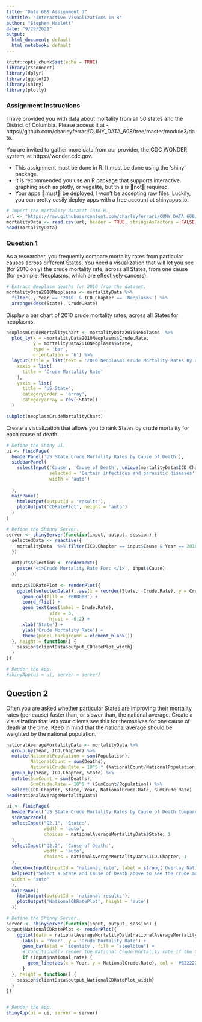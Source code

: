 ```yaml
---
title: "Data 608 Assignment 3"
subtitle: "Interactive Visualizations in R"
author: "Stephen Haslett"
date: "9/29/2021"
output:
  html_document: default
  html_notebook: default
---
```


```r
knitr::opts_chunk$set(echo = TRUE)
library(rsconnect)
library(dplyr)
library(ggplot2)
library(shiny)
library(plotly)
```

### Assignment Instructions

I have provided you with data about mortality from all 50 states and the District of Columbia. Please access it at - https://github.com/charleyferrari/CUNY_DATA_608/tree/master/module3/data.

You are invited to gather more data from our provider, the CDC WONDER system, at https://wonder.cdc.gov. 

- This assignment must be done in R. It must be done using the ‘shiny’ package.
- It is recommended you use an R package that supports interactive graphing such as plotly, or vegalite, but this is not required.
- Your apps must be deployed, I won’t be accepting raw files. Luckily, you can pretty easily deploy apps with a free account at shinyapps.io.


```r
# Import the mortality dataset into R. 
url <- "https://raw.githubusercontent.com/charleyferrari/CUNY_DATA_608/master/module3/data/cleaned-cdc-mortality-1999-2010-2.csv"
mortalityData <- read.csv(url, header = TRUE, stringsAsFactors = FALSE, sep = ',', encoding = "us-ascii")
head(mortalityData)
```


### Question 1

As a researcher, you frequently compare mortality rates from particular causes across different States. You need a visualization that will let you see (for 2010 only) the crude mortality rate, across all States, from one cause (for example, Neoplasms, which are effectively cancers).

```r
# Extract Neoplasm deaths for 2010 from the dataset.
mortalityData2010Neoplasms <- mortalityData %>%
  filter(., Year == '2010' & ICD.Chapter == 'Neoplasms') %>%
  arrange(desc(State), Crude.Rate)
```

Display a bar chart of 2010 crude mortality rates, across all States for neoplasms.
```r
neoplasmCrudeMortalityChart <- mortalityData2010Neoplasms  %>%
  plot_ly(x = ~mortalityData2010Neoplasms$Crude.Rate,
          y = mortalityData2010Neoplasms$State,
          type = 'bar',
          orientation = 'h') %>%
  layout(title = list(text = '2010 Neoplasms Crude Mortality Rates By US State', font = list(size = 12), plot_bgcolor = '#e5ecf6'),
    xaxis = list(
      title = 'Crude Mortality Rate'
    ),
    yaxis = list(
      title = 'US State',
      categoryorder = 'array',
      categoryarray = rev(~State))
  )

subplot(neoplasmCrudeMortalityChart)   

```


Create a visualization that allows you to rank States by crude mortality for each cause of death.


```r
# Define the Shiny UI.
ui <- fluidPage(
  headerPanel('US State Crude Mortality Rates by Cause of Death'),
  sidebarPanel(
    selectInput('Cause', 'Cause of Death', unique(mortalityData$ICD.Chapter),
                selected = 'Certain infectious and parasitic diseases',
                width = 'auto')
    
  ),
  mainPanel(
    htmlOutput(outputId = 'results'),
    plotOutput('CDRatePlot', height = 'auto')
  )
)

# Define the Shinny Server.
server <- shinyServer(function(input, output, session) {
  selectedData <- reactive({
    mortalityData  %>% filter(ICD.Chapter == input$Cause & Year == 2010)
  })
  
  output$selection <- renderText({
    paste('<i>Crude Mortality Rate For: </i>', input$Cause)
  })
  
  output$CDRatePlot <- renderPlot({
    ggplot(selectedData(), aes(x = reorder(State, -Crude.Rate), y = Crude.Rate)) +
      geom_col(fill = '#8B008B') +
      coord_flip() +
      geom_text(aes(label = Crude.Rate),
                size = 3,
                hjust = -0.2) +
      xlab('State') +
      ylab('Crude Mortality Rate') +
      theme(panel.background = element_blank())
  }, height = function() {
    session$clientData$output_CDRatePlot_width}
  )
})

# Render the App.
#shinyApp(ui = ui, server = server)
```




## Question 2

Often you are asked whether particular States are improving their mortality rates (per cause) faster than, or slower than, the national average. Create a visualization that lets your clients see this for themselves for one cause of death at the time. Keep in mind that the national average should be weighted by the national population.

```r
nationalAverageMortalityData <- mortalityData %>%
  group_by(Year, ICD.Chapter) %>%
  mutate(NationalPopulation = sum(Population),
         NationalCount = sum(Deaths), 
         NationalCrude.Rate = 10^5 * (NationalCount/NationalPopulation)) %>% 
  group_by(Year, ICD.Chapter, State) %>%
  mutate(SumCount = sum(Deaths),
         SumCrude.Rate = 10^5 * (SumCount/Population)) %>%
  select(ICD.Chapter, State, Year, NationalCrude.Rate, SumCrude.Rate)
head(nationalAverageMortalityData)

```



```r
ui <- fluidPage(
  headerPanel('US State Crude Mortality Rates by Cause of Death Compared To National Average'),
  sidebarPanel(
  selectInput("Q2.1", 'State:',
              width = 'auto',
              choices = nationalAverageMortalityData$State, 1
  ),
  selectInput("Q2.2", 'Cause of Death:',
              width = 'auto',
              choices = nationalAverageMortalityData$ICD.Chapter, 1
  ),
  checkboxInput(inputId = "national_rate", label = strong('Overlay National Crude Mortality Rate Average'), value = FALSE),
  helpText("Select a State and Cause of Death above to see the crude mortality rate."),
  width = "auto"
  ),
  mainPanel(
    htmlOutput(outputId = 'national-results'),
    plotOutput('NationalCDRatePlot', height = 'auto')
  ))

# Define the Shinny Server.
server <- shinyServer(function(input, output, session) {
output$NationalCDRatePlot <- renderPlot({
    ggplot(data = nationalAverageMortalityData[nationalAverageMortalityData$State == input$Q2.1 & nationalAverageMortalityData$ICD.Chapter == input$Q2.2,], aes(x = Year, y = SumCrude.Rate)) +
      labs(x = 'Year', y = 'Crude Mortality Rate') +  
      geom_bar(stat = 'identity', fill = "steelblue") +
      # Conditionally render the National Crude Mortality rate if the Overlay National Crude Mortality Rate Average checkbox is checked.
      if (input$national_rate) {
        geom_line(aes(x = Year, y = NationalCrude.Rate), col = '#B22222', lwd = 1)
      }
  }, height = function() {
    session$clientData$output_NationalCDRatePlot_width}
  )
})


# Render the App.
shinyApp(ui = ui, server = server)
```